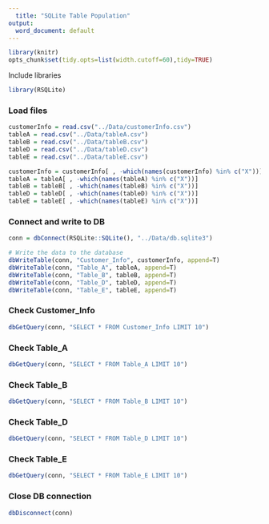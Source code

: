 ```yaml
---
  title: "SQLite Table Population"
output:
  word_document: default
---
```


```r
library(knitr)
opts_chunk$set(tidy.opts=list(width.cutoff=60),tidy=TRUE)
```

Include libraries
```r
library(RSQLite)
```

### Load files
```r
customerInfo = read.csv("../Data/customerInfo.csv")
tableA = read.csv("../Data/tableA.csv")
tableB = read.csv("../Data/tableB.csv")
tableD = read.csv("../Data/tableD.csv")
tableE = read.csv("../Data/tableE.csv")
```

```r
customerInfo = customerInfo[ , -which(names(customerInfo) %in% c("X"))]
tableA = tableA[ , -which(names(tableA) %in% c("X"))]
tableB = tableB[ , -which(names(tableB) %in% c("X"))]
tableD = tableD[ , -which(names(tableD) %in% c("X"))]
tableE = tableE[ , -which(names(tableE) %in% c("X"))]
```

### Connect and write to DB
```r
conn = dbConnect(RSQLite::SQLite(), "../Data/db.sqlite3")

# Write the data to the database
dbWriteTable(conn, "Customer_Info", customerInfo, append=T)
dbWriteTable(conn, "Table_A", tableA, append=T)
dbWriteTable(conn, "Table_B", tableB, append=T)
dbWriteTable(conn, "Table_D", tableD, append=T)
dbWriteTable(conn, "Table_E", tableE, append=T)
```

### Check Customer_Info
```r
dbGetQuery(conn, "SELECT * FROM Customer_Info LIMIT 10")
```

### Check Table_A
```r
dbGetQuery(conn, "SELECT * FROM Table_A LIMIT 10")
```

### Check Table_B
```r
dbGetQuery(conn, "SELECT * FROM Table_B LIMIT 10")
```

### Check Table_D
```r
dbGetQuery(conn, "SELECT * FROM Table_D LIMIT 10")
```

### Check Table_E
```r
dbGetQuery(conn, "SELECT * FROM Table_E LIMIT 10")
```

### Close DB connection
```r
dbDisconnect(conn)
```